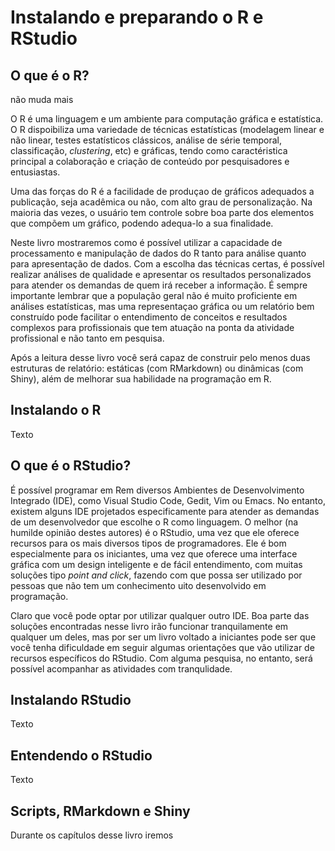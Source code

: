 # Instalando e preparando o R e RStudio {#instalando}

## O que é o R?
não muda mais

O R é uma linguagem e um ambiente para computação gráfica e estatística. O R dispoibiliza uma variedade de técnicas estatísticas (modelagem linear e não linear, testes estatísticos clássicos, análise de série temporal, classificação, *clustering*, etc) e gráficas, tendo como caractéristica principal a colaboração e criação de conteúdo por pesquisadores e entusiastas. 

Uma das forças do R é a facilidade de produçao de gráficos adequados a publicação, seja acadêmica ou não, com alto grau de personalização. Na maioria das vezes, o usuário tem controle sobre boa parte dos elementos que compõem um gráfico, podendo adequa-lo a sua finalidade.

Neste livro mostraremos como é possível utilizar a capacidade de processamento e manipulação de dados do R tanto para análise quanto para apresentação de dados. Com a escolha das técnicas certas, é possível realizar análises de qualidade e apresentar os resultados personalizados para atender os demandas de quem irá receber a informação. É sempre importante lembrar que a população geral não é muito proficiente em análises estatísticas, mas uma representaçao gráfica ou um relatório bem construído pode facilitar o entendimento de conceitos e resultados complexos para profissionais que tem atuação na ponta da atividade profissional e não tanto em pesquisa.

Após a leitura desse livro você será capaz de construir pelo menos duas estruturas de relatório: estáticas (com RMarkdown) ou dinâmicas (com Shiny), além de melhorar sua habilidade na programação em R.

## Instalando o R

Texto

## O que é o RStudio?

É possível programar em Rem diversos Ambientes de Desenvolvimento Integrado (IDE), como Visual Studio Code, Gedit, Vim ou Emacs. No entanto, existem alguns IDE projetados especificamente para atender as demandas de um desenvolvedor que escolhe o R como linguagem. O melhor (na humilde opinião destes autores) é o RStudio, uma vez que ele oferece recursos para os mais diversos tipos de programadores. Ele é bom especialmente para os iniciantes, uma vez que oferece uma interface gráfica com um design inteligente e de fácil entendimento, com muitas soluções tipo *point and click*, fazendo com que possa ser utilizado por pessoas que não tem um conhecimento uito desenvolvido em  programação.

Claro que você pode optar por utilizar qualquer outro IDE. Boa parte das soluções encontradas nesse livro irão funcionar tranquilamente em qualquer um deles, mas por ser um livro voltado a iniciantes pode ser que você tenha dificuldade em seguir algumas orientações que vão utilizar de recursos específicos do RStudio. Com alguma pesquisa, no entanto, será possível acompanhar as atividades com tranqulidade.

## Instalando RStudio

Texto

## Entendendo o RStudio

Texto

## Scripts, RMarkdown e Shiny

Durante os capítulos desse livro iremos 

